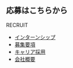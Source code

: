 ## 応募はこちらから

RECRUIT
+ [インターンシップ](https://dribbble.com/LekoArts)
+ [募集要項](https://www.instagram.com/lekoarts.de/)
+ [キャリア採用](https://www.instagram.com/lekoarts.de/)
+ [会社概要](https://www.instagram.com/lekoarts.de/)